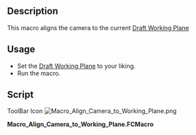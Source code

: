 <languages/>
<translate>

<!--T:1-->
{{Macro
|Name=Macro Align Camera to Working Plane
|Icon=Macro_Align_Camera_to_Working_Plane.png
|Description=This macro aligns the camera to the current [[Draft SelectPlane|Draft Working Plane]]
|Author=yorik
|Version=0.1
|Date=2017-03-16
|Download=[https://wiki.freecad.org/images/f/fd/Macro_Align_Camera_to_Working_Plane.png ToolBar Icon]
|FCVersion=All
|SeeAlso=[[Macro Align Working Plane to Camera|Macro Align Working Plane to Camera]] [[File:Macro_Align_Working_Plane_to_Camera.png|24px]] 
}}

==Description== <!--T:5-->

<!--T:2-->
This macro aligns the camera to the current [[Draft SelectPlane|Draft Working Plane]]

==Usage== <!--T:6-->

<!--T:3-->
* Set the [[Draft SelectPlane|Draft Working Plane]] to your liking.
* Run the macro.

==Script== <!--T:4--> 

<!--T:7-->
ToolBar Icon
</translate>
[[Image:Macro_Align_Camera_to_Working_Plane.png]]

'''Macro_Align_Camera_to_Working_Plane.FCMacro'''

{{MacroCode|code=
import FreeCAD,FreeCADGui
c = FreeCADGui.ActiveDocument.ActiveView.getCameraNode()
r = FreeCAD.DraftWorkingPlane.getRotation().Rotation.Q
c.orientation.setValue(r)
}}

{{clear}}